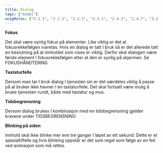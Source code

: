 ```yaml
---
title: Dialog
tags: ["modal"]
wcagRules: ["2.1.1", "2.1.2", "2.2.1", "2.3.1", "2.4.3", "2.4.7", "3.2.1"]
---
```


**Fokus**

Det skal være synlig fokus på elementer. Like viktig er det at fokusrekkefølgen ivaretas. Hvis en dialog er tatt I bruk så er det allerede tatt en beslutning på at innholdet som vises er viktig. Derfor skal dialogen være første element I fokusrekkefølgen etter at den er synlig på skjermen. Se FOKUSHÅNDTERING

**Tastaturfelle**

Dersom man tar I bruk dialog I tjenesten sin er det særdeles viktig å passe på at bruker ikke havner I en tastaturfelle. Det skal fortsatt være mulig å bruke tjenesten rundt, både med tastatur og mus.

**Tidsbegrensning**

Dersom dialog brukes I kombinasjon med en tidsbegrensning gjelder kravene under TIDSBEGRENSNING

**Blinking på siden**

Innhold skal ikke blinke mer enn tre ganger I løpet av ett sekund. Dette er et spesialtilfelle og hvis blinking oppstår er det som regel som følge av en feil ved animasjon som må rettes.
